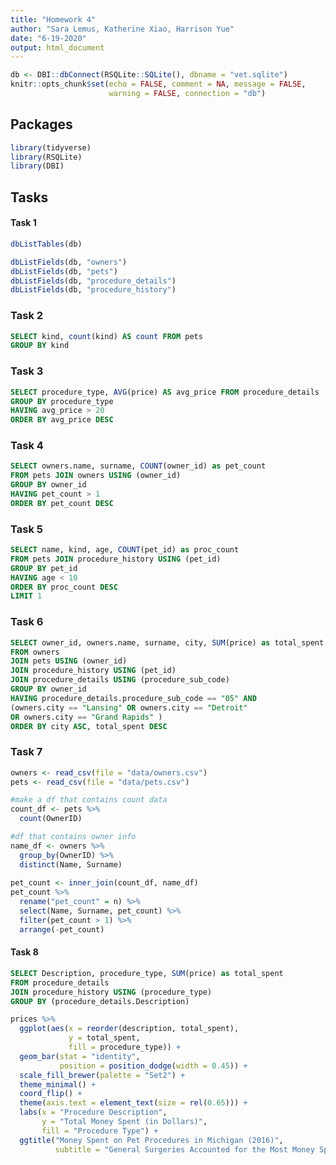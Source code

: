```yaml
---
title: "Homework 4"
author: "Sara Lemus, Katherine Xiao, Harrison Yue"
date: "6-19-2020"
output: html_document
---
```


```r
db <- DBI::dbConnect(RSQLite::SQLite(), dbname = "vet.sqlite")
knitr::opts_chunk$set(echo = FALSE, comment = NA, message = FALSE, 
                      warning = FALSE, connection = "db")
```

## Packages

```r
library(tidyverse)
library(RSQLite)
library(DBI)
```

## Tasks

#### Task 1

```r
dbListTables(db)
```

```r
dbListFields(db, "owners")
dbListFields(db, "pets")
dbListFields(db, "procedure_details")
dbListFields(db, "procedure_history")
```


### Task 2

```sql
SELECT kind, count(kind) AS count FROM pets
GROUP BY kind
```

### Task 3
```sql
SELECT procedure_type, AVG(price) AS avg_price FROM procedure_details
GROUP BY procedure_type
HAVING avg_price > 20
ORDER BY avg_price DESC
```

### Task 4
```sql
SELECT owners.name, surname, COUNT(owner_id) as pet_count
FROM pets JOIN owners USING (owner_id)
GROUP BY owner_id
HAVING pet_count > 1
ORDER BY pet_count DESC
```

### Task 5
```sql
SELECT name, kind, age, COUNT(pet_id) as proc_count
FROM pets JOIN procedure_history USING (pet_id)
GROUP BY pet_id
HAVING age < 10
ORDER BY proc_count DESC
LIMIT 1
```

### Task 6
```sql
SELECT owner_id, owners.name, surname, city, SUM(price) as total_spent
FROM owners 
JOIN pets USING (owner_id)
JOIN procedure_history USING (pet_id)
JOIN procedure_details USING (procedure_sub_code)
GROUP BY owner_id
HAVING procedure_details.procedure_sub_code == "05" AND 
(owners.city == "Lansing" OR owners.city == "Detroit" 
OR owners.city == "Grand Rapids" )
ORDER BY city ASC, total_spent DESC
```

### Task 7
```r
owners <- read_csv(file = "data/owners.csv")
pets <- read_csv(file = "data/pets.csv")

#make a df that contains count data
count_df <- pets %>% 
  count(OwnerID)

#df that contains owner info
name_df <- owners %>% 
  group_by(OwnerID) %>% 
  distinct(Name, Surname) 
  
pet_count <- inner_join(count_df, name_df)
pet_count %>% 
  rename("pet_count" = n) %>% 
  select(Name, Surname, pet_count) %>% 
  filter(pet_count > 1) %>% 
  arrange(-pet_count)
```

#### Task 8

```sql
SELECT Description, procedure_type, SUM(price) as total_spent
FROM procedure_details 
JOIN procedure_history USING (procedure_type)
GROUP BY (procedure_details.Description)
```

```r
prices %>%
  ggplot(aes(x = reorder(description, total_spent), 
             y = total_spent,
             fill = procedure_type)) +
  geom_bar(stat = "identity",
           position = position_dodge(width = 0.45)) +
  scale_fill_brewer(palette = "Set2") +
  theme_minimal() +
  coord_flip() +
  theme(axis.text = element_text(size = rel(0.65))) +
  labs(x = "Procedure Description", 
       y = "Total Money Spent (in Dollars)",
       fill = "Procedure Type") +
  ggtitle("Money Spent on Pet Procedures in Michigan (2016)",
          subtitle = "General Surgeries Accounted for the Most Money Spent")
```






